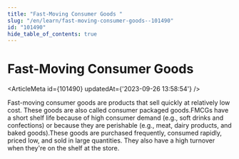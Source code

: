 ```yaml
---
title: "Fast-Moving Consumer Goods "
slug: "/en/learn/fast-moving-consumer-goods--101490"
id: "101490"
hide_table_of_contents: true
---
```



# Fast-Moving Consumer Goods 

<ArticleMeta id={101490} updatedAt={'2023-09-26 13:58:54'} />
<div className='border-solid border-b border-t-0 my-4 border-[var(--ifm-color-gray-300)]' />

Fast-moving consumer goods are products that sell quickly at relatively low cost. These goods are also called consumer packaged goods.FMCGs have a short shelf life because of high consumer demand (e.g., soft drinks and confections) or because they are perishable (e.g., meat, dairy products, and baked goods).These goods are purchased frequently, consumed rapidly, priced low, and sold in large quantities. They also have a high turnover when they're on the shelf at the store.
